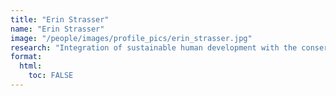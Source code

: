 ```yaml
---
title: "Erin Strasser"
name: "Erin Strasser"
image: "/people/images/profile_pics/erin_strasser.jpg"
research: "Integration of sustainable human development with the conservation of migratory birds across their full annual cycle"
format:
  html:
    toc: FALSE
---
```


